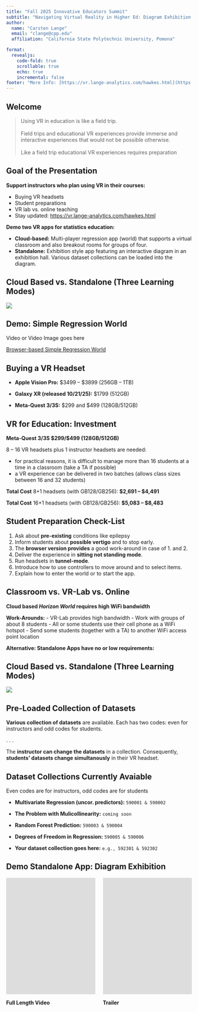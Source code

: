 ```yaml
---
title: "Fall 2025 Innovative Educators Summit"
subtitle: "Navigating Virtual Reality in Higher Ed: Diagram Exhibition & Simple Regression for Active Learning with VR Headsets"
author:
  name: "Carsten Lange"
  email: "clange@cpp.edu"
  affiliation: "California State Polytechnic University, Pomona"

format: 
  revealjs:
    code-fold: true
    scrollable: true
    echo: true
    incremental: false
footer: "More Info: [https://vr.lange-analytics.com/hawkes.html](https://vr.lange-analytics.com/hawkes.html){target=_blank}"
---
```


## Welcome

> Using VR in education is like a field trip. <br><br> Field trips and educational VR experiences provide immerse and interactive experiences that would not be possible otherwise.<br><br> Like a field trip educational VR experiences requires preparation

## Goal of the Presentation {.smaller}

**Support instructors who plan using VR in their courses:**

-   Buying VR headsets
-   Student preparations
-   VR lab vs. online teaching
-   Stay updated: [https://vr.lange-analytics.com/hawkes.html](https://vr.lange-analytics.com/hawkes.html){target="_blank"}

**Demo two VR apps for statistics education:**

-   **Cloud-based:** Multi-player regression app (world) that supports a virtual classroom and also breakout rooms for groups of four.
-   **Standalone:** Exhibition style app featuring an interactive diagram in an exhibition hall. Various dataset collections can be loaded into the diagram.

## Cloud Based vs. Standalone (Three Learning Modes)

![](LearningModes.png){fig-align="center"}

## Demo: Simple Regression World

Video or Video Image goes here

[Browser-based Simple Regression World](https://horizon.meta.com/world/647544861765620/?locale=en_US){target="_blank"}

## Buying a VR Headset

-   **Apple Vision Pro:** \$3499 -- \$3899 (256GB -- 1TB)

-   **Galaxy XR (released 10/21/25):** \$1799 (512GB)

- <strong><span class="fragment highlight-red">Meta-Quest 3/3S:</span></strong> \$299 and \$499 (128GB/512GB)

## VR for Education: Investment

**Meta-Quest 3/3S \$299/\$499 (128GB/512GB)**

8 -- 16 VR headsets plus 1 instructor headsets are needed:

-   for practical reasons, it is difficult to manage more than 16 students at a time in a classroom (take a TA if possible)
-   a VR experience  can be delivered in two batches (allows class sizes between 16 and 32 students)

**Total Cost** 8+1 headsets (with GB128/GB256): **\$2,691 -- \$4,491**

**Total Cost** 16+1 headsets (with GB128/GB256): **\$5,083 -- \$8,483**

## Student Preparation Check-List 

::: {.incremental}
1. Ask about **pre-existing** conditions like epilepsy
2. Inform students about **possible vertigo**  and to stop early.
3. The **browser version provides** a good work-around in case of 1. and 2.
3. Deliver the experience in **sitting not standing mode**. 
4. Run headsets in **tunnel-mode**.
5. Introduce how to use  controllers to move around and to select items. 
6. Explain how to enter the world or to start the app.
::: 

## Classroom vs. VR-Lab vs. Online

**Cloud based *Horizon World* requires high WiFi bandwidth**

**Work-Arounds:**
  - VR-Lab provides high bandwidth
  - Work with groups of about 8 students 
  - All or some students use their cell phone as a WiFi hotspot
  - Send some students (together with a TA) to another WiFi access point location
  
**Alternative: Standalone Apps have no or low requirements:**
  
## Cloud Based vs. Standalone (Three Learning Modes)

![](LearningModes.png){fig-align="center"}

## Pre-Loaded Collection of Datasets

**Various collection of datasets** are available. Each has two codes: even for instructors and odd codes for students.

. . .

The **instructor can change the datasets** in a collection. Consequently, **students' datasets change simultanously** in their VR headset.

## Dataset Collections Currently Avaiable 

Even codes are for instructors, odd codes are for students

::: {.incremental}
- **Multivariate Regression (uncor. predictors):** `590001 & 590002`<br>

- **The Problem with Mulicollinearity:** `coming soon`<br>

- **Random Forest Prediction:** `590003 & 590004`<br>

- **Degrees of Freedom in Regression:** `590005 & 590006`<br>

- **Your dataset collection goes here:** `e.g., 592301 & 592302`
:::




## Demo Standalone App: Diagram Exhibition

:::: {.columns}

::: {.column width="50%"}
<iframe width="560" height="315" src="https://www.youtube.com/embed/lXhbzX1ryN0?si=Bxhc6VVUNhKQqong" title="YouTube video player" frameborder="0" allow="accelerometer; autoplay; clipboard-write; encrypted-media; gyroscope; picture-in-picture; web-share" referrerpolicy="strict-origin-when-cross-origin" allowfullscreen></iframe>
**Full Length Video**
:::

::: {.column width="50%"}
<iframe width="560" height="315" src="https://www.youtube.com/embed/TkwgJcGWLdE?si=u-LlFNwHBkF3QEqz" title="YouTube video player" frameborder="0" allow="accelerometer; autoplay; clipboard-write; encrypted-media; gyroscope; picture-in-picture; web-share" referrerpolicy="strict-origin-when-cross-origin" allowfullscreen></iframe>
**Trailer**
:::

::::